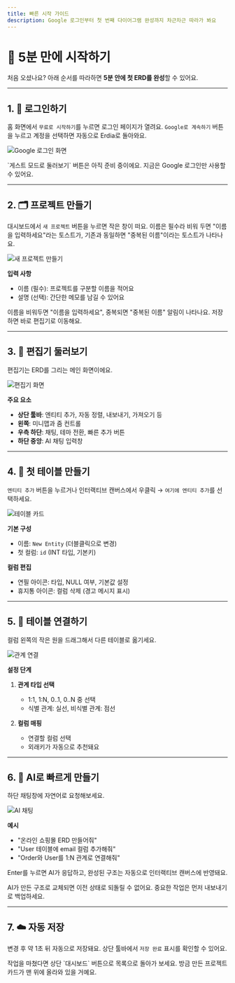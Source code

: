 ```yaml
---
title: 빠른 시작 가이드
description: Google 로그인부터 첫 번째 다이어그램 완성까지 차근차근 따라가 봐요
---
```



# 🚀 5분 만에 시작하기

처음 오셨나요? 아래 순서를 따라하면 **5분 안에 첫 ERD를 완성**할 수 있어요.

---

## 1. 🔐 로그인하기

홈 화면에서 `무료로 시작하기`를 누르면 로그인 페이지가 열려요. `Google로 계속하기` 버튼을 누르고 계정을 선택하면 자동으로 Erdia로 돌아와요.

![Google 로그인 화면](/images/example.png)

<Callout type="warning">
`게스트 모드로 둘러보기` 버튼은 아직 준비 중이에요. 지금은 Google 로그인만 사용할 수 있어요.
</Callout>

---

## 2. 🗂 프로젝트 만들기

대시보드에서 `새 프로젝트` 버튼을 누르면 작은 창이 떠요. 이름은 필수라 비워 두면 "이름을 입력하세요"라는 토스트가, 기존과 동일하면 "중복된 이름"이라는 토스트가 나타나요.

![새 프로젝트 만들기](/images/example.png)

**입력 사항**
- 이름 (필수): 프로젝트를 구분할 이름을 적어요
- 설명 (선택): 간단한 메모를 남길 수 있어요

이름을 비워두면 "이름을 입력하세요", 중복되면 "중복된 이름" 알림이 나타나요. 저장하면 바로 편집기로 이동해요.

---

## 3. 🎨 편집기 둘러보기

편집기는 ERD를 그리는 메인 화면이에요.

![편집기 화면](/images/example.png)

**주요 요소**
- **상단 툴바**: 엔티티 추가, 자동 정렬, 내보내기, 가져오기 등
- **왼쪽**: 미니맵과 줌 컨트롤
- **우측 하단**: 채팅, 테마 전환, 빠른 추가 버튼
- **하단 중앙**: AI 채팅 입력창

---

## 4. 🧱 첫 테이블 만들기

`엔티티 추가` 버튼을 누르거나 인터랙티브 캔버스에서 우클릭 → `여기에 엔티티 추가`를 선택하세요.

![테이블 카드](/images/example.png)

**기본 구성**
- 이름: `New Entity` (더블클릭으로 변경)
- 첫 컬럼: `id` (INT 타입, 기본키)

**컬럼 편집**
- 연필 아이콘: 타입, NULL 여부, 기본값 설정
- 휴지통 아이콘: 컬럼 삭제 (경고 메시지 표시)

---

## 5. 🔗 테이블 연결하기

컬럼 왼쪽의 작은 원을 드래그해서 다른 테이블로 옮기세요.

![관계 연결](/images/example.png)

**설정 단계**

1. **관계 타입 선택**
   - 1:1, 1:N, 0..1, 0..N 중 선택
   - 식별 관계: 실선, 비식별 관계: 점선

2. **컬럼 매핑**
   - 연결할 컬럼 선택
   - 외래키가 자동으로 추천돼요

---

## 6. 🤖 AI로 빠르게 만들기

하단 채팅창에 자연어로 요청해보세요.

![AI 채팅](/images/example.png)

**예시**
- "온라인 쇼핑몰 ERD 만들어줘"
- "User 테이블에 email 컬럼 추가해줘"
- "Order와 User를 1:N 관계로 연결해줘"

Enter를 누르면 AI가 응답하고, 완성된 구조는 자동으로 인터랙티브 캔버스에 반영돼요.

<Callout type="warning">
AI가 만든 구조로 교체되면 이전 상태로 되돌릴 수 없어요. 중요한 작업은 먼저 내보내기로 백업하세요.
</Callout>

---

## 7. ☁️ 자동 저장

변경 후 약 1초 뒤 자동으로 저장돼요. 상단 툴바에서 `저장 완료` 표시를 확인할 수 있어요.

<Callout type="success">
작업을 마쳤다면 상단 `대시보드` 버튼으로 목록으로 돌아가 보세요. 방금 만든 프로젝트 카드가 맨 위에 올라와 있을 거예요.
</Callout>

